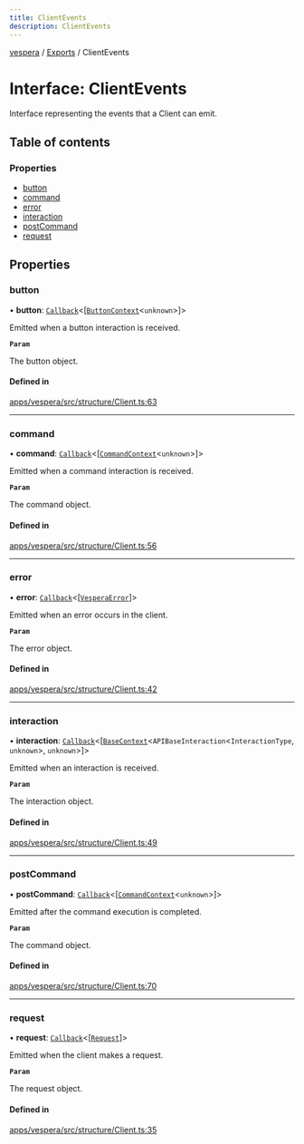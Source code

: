 ```yaml
---
title: ClientEvents
description: ClientEvents
---
```

[vespera](../README) / [Exports](../modules) / ClientEvents

# Interface: ClientEvents

Interface representing the events that a Client can emit.

## Table of contents

### Properties

- [button](ClientEvents#button)
- [command](ClientEvents#command)
- [error](ClientEvents#error)
- [interaction](ClientEvents#interaction)
- [postCommand](ClientEvents#postcommand)
- [request](ClientEvents#request)

## Properties

### button

• **button**: [`Callback`](../modules#callback)\<[[`ButtonContext`](../classes/ButtonContext)\<`unknown`\>]\>

Emitted when a button interaction is received.

**`Param`**

The button object.

#### Defined in

[apps/vespera/src/structure/Client.ts:63](https://github.com/vesperadev/Vespera/blob/4ab3699/apps/vespera/src/structure/Client.ts#L63)

___

### command

• **command**: [`Callback`](../modules#callback)\<[[`CommandContext`](../classes/CommandContext)\<`unknown`\>]\>

Emitted when a command interaction is received.

**`Param`**

The command object.

#### Defined in

[apps/vespera/src/structure/Client.ts:56](https://github.com/vesperadev/Vespera/blob/4ab3699/apps/vespera/src/structure/Client.ts#L56)

___

### error

• **error**: [`Callback`](../modules#callback)\<[[`VesperaError`](../classes/VesperaError)]\>

Emitted when an error occurs in the client.

**`Param`**

The error object.

#### Defined in

[apps/vespera/src/structure/Client.ts:42](https://github.com/vesperadev/Vespera/blob/4ab3699/apps/vespera/src/structure/Client.ts#L42)

___

### interaction

• **interaction**: [`Callback`](../modules#callback)\<[[`BaseContext`](../classes/BaseContext)\<`APIBaseInteraction`\<`InteractionType`, `unknown`\>, `unknown`\>]\>

Emitted when an interaction is received.

**`Param`**

The interaction object.

#### Defined in

[apps/vespera/src/structure/Client.ts:49](https://github.com/vesperadev/Vespera/blob/4ab3699/apps/vespera/src/structure/Client.ts#L49)

___

### postCommand

• **postCommand**: [`Callback`](../modules#callback)\<[[`CommandContext`](../classes/CommandContext)\<`unknown`\>]\>

Emitted after the command execution is completed.

**`Param`**

The command object.

#### Defined in

[apps/vespera/src/structure/Client.ts:70](https://github.com/vesperadev/Vespera/blob/4ab3699/apps/vespera/src/structure/Client.ts#L70)

___

### request

• **request**: [`Callback`](../modules#callback)\<[[`Request`]( https://developer.mozilla.org/docs/Web/API/Request )]\>

Emitted when the client makes a request.

**`Param`**

The request object.

#### Defined in

[apps/vespera/src/structure/Client.ts:35](https://github.com/vesperadev/Vespera/blob/4ab3699/apps/vespera/src/structure/Client.ts#L35)
